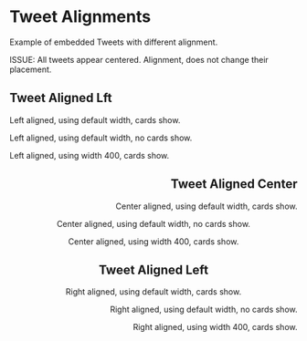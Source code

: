 # Tweet Alignments

Example of embedded Tweets with different alignment.

ISSUE: All tweets appear centered. Alignment, does not change their placement.

## Tweet Aligned Lft

Left aligned, using default width, cards show.

<Tweet id="1517005624814493696" align="left" cards="show"/>

Left aligned, using default width, no cards show.

<Tweet id="1517005624814493696" align="left"/>

Left aligned, using width 400, cards show.

<Tweet id="1517005624814493696" width="400" align="right" cards="show"/>

## Tweet Aligned Center


Center aligned, using default width, cards show.

<Tweet id="1517005624814493696" align="center" cards="show"/>

Center aligned, using default width, no cards show.

<Tweet id="1517005624814493696" align="center"/>

Center aligned, using width 400, cards show.

<Tweet id="1517005624814493696" width="400" align="center" cards="show"/>

## Tweet Aligned Left


Right aligned, using default width, cards show.

<Tweet id="1517005624814493696" align="right" cards="show"/>

Right aligned, using default width, no cards show.

<Tweet id="1517005624814493696" align="right"/>

Right aligned, using width 400, cards show.

<Tweet id="1517005624814493696" width="400" align="right" cards="show"/>
